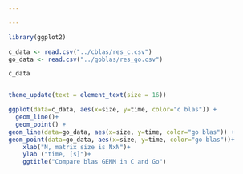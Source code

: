 ```yaml
---

---
```


```r
library(ggplot2)
```

```r
c_data <- read.csv("../cblas/res_c.csv")
go_data <- read.csv("../goblas/res_go.csv")
```

```r
c_data

```

![]()

```r
theme_update(text = element_text(size = 16))

ggplot(data=c_data, aes(x=size, y=time, color="c blas")) +
  geom_line()+
  geom_point() +
geom_line(data=go_data, aes(x=size, y=time, color="go blas")) +
geom_point(data=go_data, aes(x=size, y=time, color="go blas"))+
    xlab("N, matrix size is NxN")+
    ylab ("time, [s]")+
    ggtitle("Compare blas GEMM in C and Go")
```
